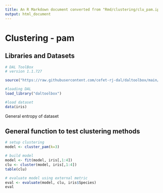 ```yaml
---
title: An R Markdown document converted from "Rmd/clustering/clu_pam.ipynb"
output: html_document
---
```


# Clustering - pam
## Libraries and Datasets

```r
# DAL ToolBox
# version 1.1.727

source("https://raw.githubusercontent.com/cefet-rj-dal/daltoolbox/main/jupyter.R")

#loading DAL
load_library("daltoolbox") 
```

```r
#load dataset
data(iris)
```

General entropy of dataset

## General function to test clustering methods

```r
# setup clustering
model <- cluster_pam(k=3)
```

```r
# build model
model <- fit(model, iris[,1:4])
clu <- cluster(model, iris[,1:4])
table(clu)
```

```r
# evaluate model using external metric
eval <- evaluate(model, clu, iris$Species)
eval
```

